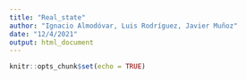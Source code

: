 ```yaml
---
title: "Real_state"
author: "Ignacio Almodóvar, Luis Rodríguez, Javier Muñoz"
date: "12/4/2021"
output: html_document
---
```


```r
knitr::opts_chunk$set(echo = TRUE)
```

